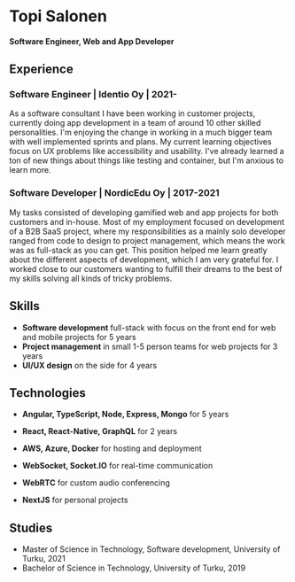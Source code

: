 
# Topi Salonen
#### Software Engineer, Web and App Developer

## Experience

### Software Engineer | Identio Oy | 2021-

As a software consultant I have been working in customer projects, currently doing app development in a team of around 10 other skilled personalities.
I'm enjoying the change in working in a much bigger team with well implemented sprints and plans.
My current learning objectives focus on UX problems like accessibility and usability.
I've already learned a ton of new things about things like testing and container, but I'm anxious to learn more.

### Software Developer | NordicEdu Oy | 2017-2021

My tasks consisted of developing gamified web and app projects for both customers and in-house.
Most of my employment focused on development of a B2B SaaS project, where my responsibilities as a mainly solo developer ranged from code to design to project management, which means the work was as full-stack as you can get.
This position helped me learn greatly about the different aspects of development, which I am very grateful for.
I worked close to our customers wanting to fulfill their dreams to the best of my skills solving all kinds of tricky problems.

## Skills

- **Software development** full-stack with focus on the front end for web and mobile projects for 5 years
- **Project management** in small 1-5 person teams for web projects for 3 years
- **UI/UX design** on the side for 4 years

## Technologies

- **Angular, TypeScript, Node, Express, Mongo** for 5 years
- **React, React-Native, GraphQL** for 2 years

- **AWS, Azure, Docker** for hosting and deployment
- **WebSocket, Socket.IO** for real-time communication
- **WebRTC** for custom audio conferencing
- **NextJS** for personal projects

## Studies

- Master of Science in Technology, Software development, University of Turku, 2021
- Bachelor of Science in Technology, University of Turku, 2019


